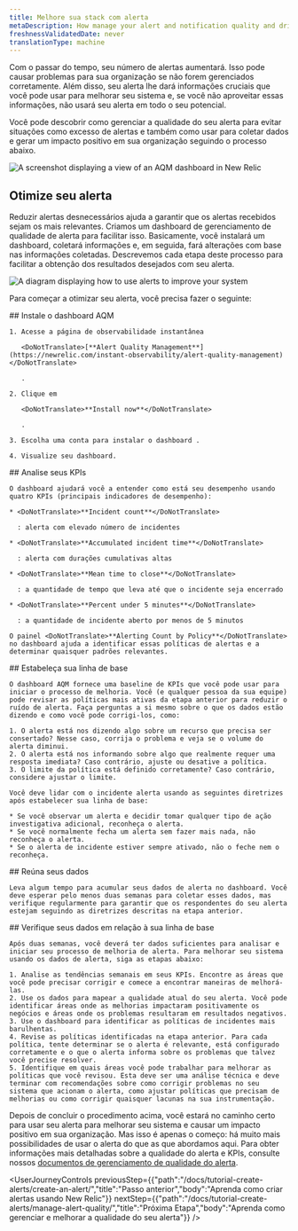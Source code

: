 ```yaml
---
title: Melhore sua stack com alerta
metaDescription: How manage your alert and notification quality and drive positive impact for your organization
freshnessValidatedDate: never
translationType: machine
---
```




Com o passar do tempo, seu número de alertas aumentará. Isso pode causar problemas para sua organização se não forem gerenciados corretamente. Além disso, seu alerta lhe dará informações cruciais que você pode usar para melhorar seu sistema e, se você não aproveitar essas informações, não usará seu alerta em todo o seu potencial.

Você pode descobrir como gerenciar a qualidade do seu alerta para evitar situações como excesso de alertas e também como usar <InlinePopover type="alerts"/>para coletar dados e gerar um impacto positivo em sua organização seguindo o processo abaixo.

<img
  title="AQM dashboard"
  alt="A screenshot displaying a view of an AQM dashboard in New Relic"
  src={AQMdash}
/>

## Otimize seu alerta

Reduzir alertas desnecessários ajuda a garantir que os alertas recebidos sejam os mais relevantes. Criamos um dashboard de gerenciamento de qualidade de alerta para facilitar isso. Basicamente, você instalará um dashboard, coletará informações e, em seguida, fará alterações com base nas informações coletadas. Descrevemos cada etapa deste processo para facilitar a obtenção dos resultados desejados com seu alerta.

<img
  title="Alert improvement flow"
  alt="A diagram displaying how to use alerts to improve your system"
  src={AQMflow}
/>

Para começar a otimizar seu alerta, você precisa fazer o seguinte:

<Steps>
  <Step>
    ## Instale o dashboard AQM

    1. Acesse a página de observabilidade instantânea

       <DoNotTranslate>[**Alert Quality Management**](https://newrelic.com/instant-observability/alert-quality-management)</DoNotTranslate>

       .

    2. Clique em

       <DoNotTranslate>**Install now**</DoNotTranslate>

       .

    3. Escolha uma conta para instalar o dashboard .

    4. Visualize seu dashboard.
  </Step>

  <Step>
    ## Analise seus KPIs

    O dashboard ajudará você a entender como está seu desempenho usando quatro KPIs (principais indicadores de desempenho):

    * <DoNotTranslate>**Incident count**</DoNotTranslate>

      : alerta com elevado número de incidentes

    * <DoNotTranslate>**Accumulated incident time**</DoNotTranslate>

      : alerta com durações cumulativas altas

    * <DoNotTranslate>**Mean time to close**</DoNotTranslate>

      : a quantidade de tempo que leva até que o incidente seja encerrado

    * <DoNotTranslate>**Percent under 5 minutes**</DoNotTranslate>

      : a quantidade de incidente aberto por menos de 5 minutos

    O painel <DoNotTranslate>**Alerting Count by Policy**</DoNotTranslate> no dashboard ajuda a identificar essas políticas de alertas e a determinar quaisquer padrões relevantes.
  </Step>

  <Step>
    ## Estabeleça sua linha de base

    O dashboard AQM fornece uma baseline de KPIs que você pode usar para iniciar o processo de melhoria. Você (e qualquer pessoa da sua equipe) pode revisar as políticas mais ativas da etapa anterior para reduzir o ruído de alerta. Faça perguntas a si mesmo sobre o que os dados estão dizendo e como você pode corrigi-los, como:

    1. O alerta está nos dizendo algo sobre um recurso que precisa ser consertado? Nesse caso, corrija o problema e veja se o volume do alerta diminui.
    2. O alerta está nos informando sobre algo que realmente requer uma resposta imediata? Caso contrário, ajuste ou desative a política.
    3. O limite da política está definido corretamente? Caso contrário, considere ajustar o limite.

    Você deve lidar com o incidente alerta usando as seguintes diretrizes após estabelecer sua linha de base:

    * Se você observar um alerta e decidir tomar qualquer tipo de ação investigativa adicional, reconheça o alerta.
    * Se você normalmente fecha um alerta sem fazer mais nada, não reconheça o alerta.
    * Se o alerta de incidente estiver sempre ativado, não o feche nem o reconheça.
  </Step>

  <Step>
    ## Reúna seus dados

    Leva algum tempo para acumular seus dados de alerta no dashboard. Você deve esperar pelo menos duas semanas para coletar esses dados, mas verifique regularmente para garantir que os respondentes do seu alerta estejam seguindo as diretrizes descritas na etapa anterior.
  </Step>

  <Step>
    ## Verifique seus dados em relação à sua linha de base

    Após duas semanas, você deverá ter dados suficientes para analisar e iniciar seu processo de melhoria de alerta. Para melhorar seu sistema usando os dados de alerta, siga as etapas abaixo:

    1. Analise as tendências semanais em seus KPIs. Encontre as áreas que você pode precisar corrigir e comece a encontrar maneiras de melhorá-las.
    2. Use os dados para mapear a qualidade atual do seu alerta. Você pode identificar áreas onde as melhorias impactaram positivamente os negócios e áreas onde os problemas resultaram em resultados negativos.
    3. Use o dashboard para identificar as políticas de incidentes mais barulhentas.
    4. Revise as políticas identificadas na etapa anterior. Para cada política, tente determinar se o alerta é relevante, está configurado corretamente e o que o alerta informa sobre os problemas que talvez você precise resolver.
    5. Identifique em quais áreas você pode trabalhar para melhorar as políticas que você revisou. Esta deve ser uma análise técnica e deve terminar com recomendações sobre como corrigir problemas no seu sistema que acionam o alerta, como ajustar políticas que precisam de melhorias ou como corrigir quaisquer lacunas na sua instrumentação.
  </Step>
</Steps>

Depois de concluir o procedimento acima, você estará no caminho certo para usar seu alerta para melhorar seu sistema e causar um impacto positivo em sua organização. Mas isso é apenas o começo: há muito mais possibilidades de usar o alerta do que as que abordamos aqui. Para obter informações mais detalhadas sobre a qualidade do alerta e KPIs, consulte nossos [documentos de gerenciamento de qualidade do alerta](/docs/new-relic-solutions/observability-maturity/uptime-performance-reliability/alert-quality-management-guide/#perform-enablement-one).

<UserJourneyControls
  previousStep={{"path":"/docs/tutorial-create-alerts/create-an-alert/","title":"Passo anterior","body":"Aprenda como criar alertas usando New Relic"}}
  nextStep={{"path":"/docs/tutorial-create-alerts/manage-alert-quality/","title":"Próxima Etapa","body":"Aprenda como gerenciar e melhorar a qualidade do seu alerta"}}
/>